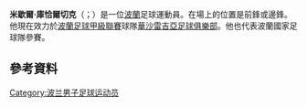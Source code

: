 {{blpunsourced|time=2015-06-04T03:24:11+00:00}}
{{expand|time=2015-06-04T03:24:11+00:00}}
'''米歇爾·庫恰爾切克'''（{{lang-pl|Michał Kucharczyk}}；{{bd|1991年|3月20日}}）是一位[[波蘭|波蘭]]足球運動員。在場上的位置是前鋒或邊鋒。他現在效力於[[波蘭足球甲級聯賽|波蘭足球甲級聯賽]]球隊[[華沙雷吉亞足球俱樂部|華沙雷吉亞足球俱樂部]]。他也代表波蘭國家足球隊參賽。
==參考資料==
{{Reflist}}

{{DEFAULTSORT: Kucharczyk, Michal}}
[[Category:波兰男子足球运动员|Category:波兰男子足球运动员]]